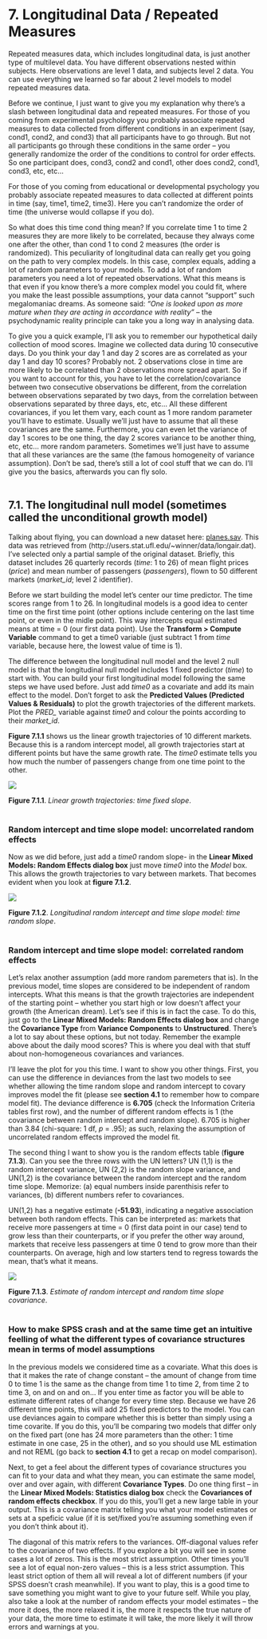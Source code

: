 # 7. Longitudinal Data / Repeated Measures   
Repeated measures data, which includes longitudinal data, is just another type of multilevel data. You have different observations nested within subjects. Here observations are level 1 data, and subjects level 2 data. You can use everything we learned so far about 2 level models to model repeated measures data.  

Before we continue, I just want to give you my explanation why there’s a slash between longitudinal data and repeated measures. For those of you coming from experimental psychology you probably associate repeated measures to data collected from different conditions in an experiment (say, cond1, cond2, and cond3) that all participants have to go through. But not all participants go through these conditions in the same order – you generally randomize the order of the conditions to control for order effects. So one participant does, cond3, cond2 and cond1, other does cond2, cond1, cond3, etc, etc…   

For those of you coming from educational or developmental psychology you probably associate repeated measures to data collected at different points in time (say, time1, time2, time3). Here you can’t randomize the order of time (the universe would collapse if you do).   

So what does this time cond thing mean? If you correlate time 1 to time 2 measures they are more likely to be correlated, because they always come one after the other, than cond 1 to cond 2 measures (the order is randomized). This peculiarity of longitudinal data can really get you going on the path to very complex models. In this case, complex equals, adding a lot of random parameters to your models. To add a lot of random parameters you need a lot of repeated observations. What this means is that even if you know there’s a more complex model you could fit, where you make the least possible assumptions, your data cannot “support” such megalomaniac dreams. As someone said: *“One is looked upon as more mature when they are acting in accordance with reality”* – the psychodynamic reality principle can take you a long way in analysing data.   

To give you a quick example, I’ll ask you to remember our hypothetical daily collection of mood scores. Imagine we collected data during 10 consecutive days. Do you think your day 1 and day 2 scores are as correlated as your day 1 and day 10 scores? Probably not. 2 observations close in time are more likely to be correlated than 2 observations more spread apart. So if you want to account for this, you have to let the correlation/covariance between two consecutive observations be different, from the correlation between observations separated by two days, from the correlation between observations separated by three days, etc, etc… All these different covariances, if you let them vary, each count as 1 more random parameter you’ll have to estimate. Usually we’ll just have to assume that all these covariances are the same. Furthermore, you can even let the variance of day 1 scores to be one thing, the day 2 scores variance to be another thing, etc, etc… more random parameters. Sometimes we’ll just have to assume that all these variances are the same (the famous homogeneity of variance assumption). Don’t be sad, there’s still a lot of cool stuff that we can do. I’ll give you the basics, afterwards you can fly solo.  
&nbsp;  


## 7.1. The longitudinal null model (sometimes called the unconditional growth model)
Talking about flying, you can download a new dataset here: [planes.sav](/data/ch7/planes.sav). This data was retrieved from (http://users.stat.ufl.edu/~winner/data/longair.dat). I’ve selected only a partial sample of the original dataset. Briefly, this dataset includes 26 quarterly records (*time*: 1 to 26) of mean flight prices (*price*) and mean number of passengers (*passengers*), flown to 50 different markets (*market_id*; level 2 identifier).  

Before we start building the model let’s center our time predictor. The time scores range from 1 to 26. In longitudinal models is a good idea to center time on the first time point (other options include centering on the last time point, or even in the midle point). This way intercepts equal estimated means at time = 0 (our first data point). Use the **Transform > Compute Variable** command to get a time0 variable (just subtract 1 from *time* variable, because here, the lowest value of time is 1).   

The difference between the longitudinal null model and the level 2 null model is that the longitudinal null model includes 1 fixed predictor (*time*) to start with. You can build your first longitudinal model following the same steps we have used before. Just add *time0* as a covariate and add its main effect to the model. Don’t forget to ask the **Predicted Values (Predicted Values & Residuals)** to plot the growth trajectories of the different markets. Plot the *PRED_* variable against *time0* and colour the points according to their *market_id*.   

**Figure 7.1.1** shows us the linear growth trajectories of 10 different markets. Because this is a random intercept model, all growth trajectories start at different points but have the same growth rate. The *time0* estimate tells you how much the number of passengers change from one time point to the other.

![](images/ch7/fig_7_1_1_pred_long0.png)

**Figure 7.1.1**. *Linear growth trajectories: time fixed slope*.   
&nbsp;  


### Random intercept and time slope model: uncorrelated random effects
Now as we did before, just add a *time0* random slope- in the **Linear Mixed Models: Random Effects dialog box** just move *time0* into the *Model* box. This allows the growth trajectories to vary between markets. That becomes evident when you look at **figure 7.1.2**.   

![](images/ch7/fig_7_1_1_pred_long1.png)

**Figure 7.1.2**. *Longitudinal random intercept and time slope model: time random slope*.   
&nbsp;  


### Random intercept and time slope model: correlated random effects   
Let’s relax another assumption (add more random paremeters that is). In the previous model, time slopes are considered to be independent of random intercepts. What this means is that the growth trajectories are independent of the starting point – whether you start high or low doesn’t affect your growth (the American dream). Let’s see if this is in fact the case. To do this, just go to the **Linear Mixed Models: Random Effects dialog box** and change the **Covariance Type** from **Variance Components** to **Unstructured**. There’s a lot to say about these options, but not today. Remember the example above about the daily mood scores? This is where you deal with that stuff about non-homogeneous covariances and variances.   

I’ll leave the plot for you this time. I want to show you other things. First, you can use the difference in deviances from the last two models to see whether allowing the time random slope and random intercept to covary improves model the fit (please see **section 4.1** to remember how to compare model fit). The deviance difference is **6.705** (check the Information Criteria tables first row), and the number of different random effects is 1 (the covariance between random intercept and random slope). 6.705 is higher than 3.84 (chi-square: 1 df, *p* = .95); as such, relaxing the assumption of uncorrelated random effects improved the model fit.   

The second thing I want to show you is the random effects table (**figure 7.1.3**). Can you see the three rows with the UN letters? UN (1,1) is the random intercept variance, UN (2,2) is the random slope variance, and UN(1,2) is the covariance between the random intercept and the random time slope. Memorize: (a) equal numbers inside parenthisis refer to variances, (b) different numbers refer to covariances.   

UN(1,2) has a negative estimate (**-51.93**), indicating a negative association between both random effects. This can be interpreted as: markets that receive more passengers at time = 0 (first data point in our case) tend to grow less than their counterparts, or if you prefer the other way around, markets that receive less passengers at time 0 tend to grow more than their counterparts. On average, high and low starters tend to regress towards the mean, that's what it means.

![](images/ch7/fig_7_1_3_cov.png)

**Figure 7.1.3**. *Estimate of random intercept and random time slope covariance*.   
&nbsp;  

### How to make SPSS crash and at the same time get an intuitive feelling of what the different types of covariance structures mean in terms of model assumptions   
In the previous models we considered time as a covariate. What this does is that it makes the rate of change constant – the amount of change from time 0 to time 1 is the same as the change from time 1 to time 2, from time 2 to time 3, on and on and on… If you enter time as factor you will be able to estimate different rates of change for every time step. Because we have 26 different time points, this will add 25 fixed predictors to the model. You can use deviances again to compare whether this is better than simply using a time covarite. If you do this, you'll be comparing two models that differ only on the fixed part (one has 24 more parameters than the other: 1 time estimate in one case, 25 in the other), and so you should use ML estimation and not REML (go back to **section 4.1** to get a recap on model comparison).

Next, to get a feel about the different types of covariance structures you can fit to your data and what they mean, you can estimate the same model, over and over again, with different **Covariance Types**. Do one thing first – in the **Linear Mixed Models: Statistics dialog box** check the **Covariances of random effects checkbox**. If you do this, you'll get a new large table in your output. This is a covariance matrix telling you what your model estimates or sets at a speficic value (if it is set/fixed you're assuming something even if you don't think about it).   

The diagonal of this matrix refers to the variances. Off-diagonal values refer to the covariance of two effects. If you explore a bit you will see in some cases a lot of zeros. This is the most strict assumption. Other times you’ll see a lot of equal non-zero values – this is a less strict assumption. This least strict option of them all will reveal a lot of different numbers (if your SPSS doesn’t crash meanwhile). If you want to play, this is a good time to save something you might want to give to your future self. While you play, also take a look at the number of random effects your model estimates – the more it does, the more relaxed it is, the more it respects the true nature of your data, the more time to estimate it will take, the more likely it will throw errors and warnings at you.